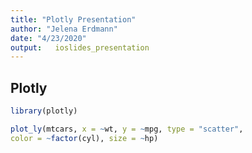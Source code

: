 ```yaml
---
title: "Plotly Presentation"
author: "Jelena Erdmann"
date: "4/23/2020"
output:   ioslides_presentation
---
```



## Plotly

```r
library(plotly)

plot_ly(mtcars, x = ~wt, y = ~mpg, type = "scatter",
color = ~factor(cyl), size = ~hp)
```

